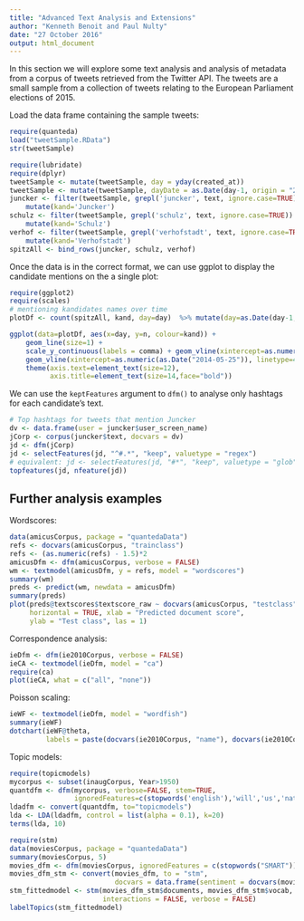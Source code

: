 ```yaml
---
title: "Advanced Text Analysis and Extensions"
author: "Kenneth Benoit and Paul Nulty"
date: "27 October 2016"
output: html_document
---
```


In this section we will explore some text analysis and analysis of metadata from a corpus of tweets retrieved from the Twitter API. The tweets are a small sample from a collection of tweets relating to the European Parliament elections of 2015.

Load the data frame containing the sample tweets:

```r
require(quanteda)
load("tweetSample.RData")
str(tweetSample)
```


```r
require(lubridate)
require(dplyr)
tweetSample <- mutate(tweetSample, day = yday(created_at))
tweetSample <- mutate(tweetSample, dayDate = as.Date(day-1, origin = "2014-01-01"))
juncker <- filter(tweetSample, grepl('juncker', text, ignore.case=TRUE)) %>%
    mutate(kand='Juncker')
schulz <- filter(tweetSample, grepl('schulz', text, ignore.case=TRUE)) %>%
    mutate(kand='Schulz')
verhof <- filter(tweetSample, grepl('verhofstadt', text, ignore.case=TRUE)) %>%
    mutate(kand='Verhofstadt')
spitzAll <- bind_rows(juncker, schulz, verhof)
```

Once the data is in the correct format, we can use ggplot to display the candidate mentions on the a single plot:


```r
require(ggplot2)
require(scales)
# mentioning kandidates names over time
plotDf <- count(spitzAll, kand, day=day)  %>% mutate(day=as.Date(day-1, origin = "2014-01-01"))

ggplot(data=plotDf, aes(x=day, y=n, colour=kand)) + 
    geom_line(size=1) +
    scale_y_continuous(labels = comma) + geom_vline(xintercept=as.numeric(as.Date("2014-05-15")), linetype=4) +
    geom_vline(xintercept=as.numeric(as.Date("2014-05-25")), linetype=4) +
    theme(axis.text=element_text(size=12),
          axis.title=element_text(size=14,face="bold"))
```


We can use the `keptFeatures` argument to `dfm()` to analyse only hashtags for each candidate's text.
```r
# Top hashtags for tweets that mention Juncker
dv <- data.frame(user = juncker$user_screen_name)
jCorp <- corpus(juncker$text, docvars = dv)
jd <- dfm(jCorp)
jd <- selectFeatures(jd, "^#.*", "keep", valuetype = "regex") 
# equivalent: jd <- selectFeatures(jd, "#*", "keep", valuetype = "glob") 
topfeatures(jd, nfeature(jd))
```


## Further analysis examples
Wordscores:
```r
data(amicusCorpus, package = "quantedaData")
refs <- docvars(amicusCorpus, "trainclass")
refs <- (as.numeric(refs) - 1.5)*2
amicusDfm <- dfm(amicusCorpus, verbose = FALSE)
wm <- textmodel(amicusDfm, y = refs, model = "wordscores")
summary(wm)
preds <- predict(wm, newdata = amicusDfm)
summary(preds)
plot(preds@textscores$textscore_raw ~ docvars(amicusCorpus, "testclass"),
     horizontal = TRUE, xlab = "Predicted document score",
     ylab = "Test class", las = 1)
```

Correspondence analysis:
```r
ieDfm <- dfm(ie2010Corpus, verbose = FALSE)
ieCA <- textmodel(ieDfm, model = "ca")
require(ca)
plot(ieCA, what = c("all", "none"))
```

Poisson scaling:
```r
ieWF <- textmodel(ieDfm, model = "wordfish")
summary(ieWF)
dotchart(ieWF@theta, 
         labels = paste(docvars(ie2010Corpus, "name"), docvars(ie2010Corpus, "party")))
```


Topic models:
```r
require(topicmodels)
mycorpus <- subset(inaugCorpus, Year>1950)
quantdfm <- dfm(mycorpus, verbose=FALSE, stem=TRUE,
                ignoredFeatures=c(stopwords('english'),'will','us','nation', 'can','peopl*','americ*'))
ldadfm <- convert(quantdfm, to="topicmodels")
lda <- LDA(ldadfm, control = list(alpha = 0.1), k=20)
terms(lda, 10)
```

```r
require(stm)
data(moviesCorpus, package = "quantedaData")
summary(moviesCorpus, 5)
movies_dfm <- dfm(moviesCorpus, ignoredFeatures = c(stopwords("SMART")), stem = TRUE)
movies_dfm_stm <- convert(movies_dfm, to = "stm", 
                          docvars = data.frame(sentiment = docvars(moviesCorpus, "Sentiment")))
stm_fittedmodel <- stm(movies_dfm_stm$documents, movies_dfm_stm$vocab, K = 20, 
                       interactions = FALSE, verbose = FALSE)
labelTopics(stm_fittedmodel)
```
